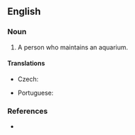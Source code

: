==English==

===Noun===
{{en-noun}}

# A person who maintains an aquarium.

====Translations====
{{trans-top|a person who maintains an aquarium}}
* Czech: {{t|cs|akvarista|m}}
{{trans-mid}}
* Portuguese: {{t+|pt|aquarista|m|f}}
{{trans-bottom}}

===References===
* {{R:Dictionary.com}}